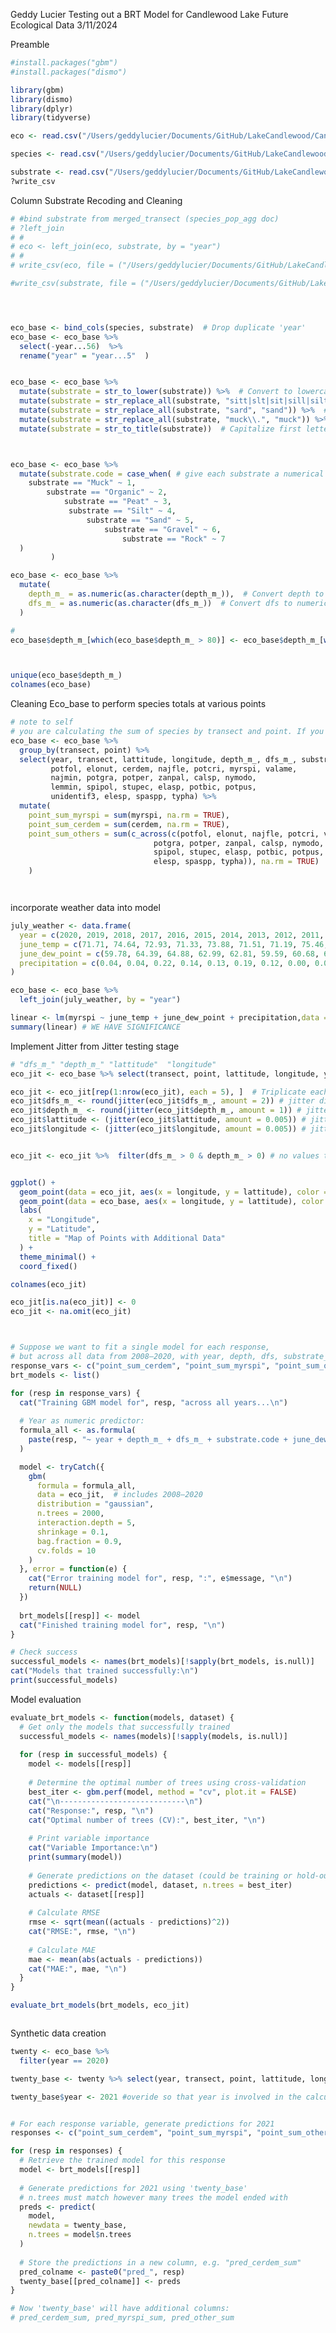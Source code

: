 Geddy Lucier
Testing out a BRT Model for Candlewood Lake Future Ecological Data 
3/11/2024


Preamble
```r
#install.packages("gbm")
#install.packages("dismo")

library(gbm)
library(dismo)
library(dplyr)
library(tidyverse)

eco <- read.csv("/Users/geddylucier/Documents/GitHub/LakeCandlewood/Candlewood_Lake2025/SdT-CT_AIS-Geddy-Winter-2024/eco_data.csv")

species <- read.csv("/Users/geddylucier/Documents/GitHub/LakeCandlewood/Candlewood_Lake2025/SdT-CT_AIS-Geddy-Winter-2024/species_data.csv")

substrate <- read.csv("/Users/geddylucier/Documents/GitHub/LakeCandlewood/Candlewood_Lake2025/SdT-CT_AIS-Geddy-Winter-2024/geo_data.csv")
?write_csv


```
Column Substrate Recoding and Cleaning
```r
# #bind substrate from merged_transect (species_pop_agg doc)
# ?left_join
# # 
# eco <- left_join(eco, substrate, by = "year")
# # 
# write_csv(eco, file = ("/Users/geddylucier/Documents/GitHub/LakeCandlewood/Candlewood_Lake2025/SdT-CT_AIS-Geddy-Winter-2024/eco_data.csv"))

#write_csv(substrate, file = ("/Users/geddylucier/Documents/GitHub/LakeCandlewood/Candlewood_Lake2025/SdT-CT_AIS-Geddy-Winter-2024/geo_data.csv"))




eco_base <- bind_cols(species, substrate)  # Drop duplicate 'year'
eco_base <- eco_base %>% 
  select(-year...56)  %>%
  rename("year" = "year...5"  )


eco_base <- eco_base %>%
  mutate(substrate = str_to_lower(substrate)) %>%  # Convert to lowercase
  mutate(substrate = str_replace_all(substrate, "sitt|slt|sit|sill|silt", "silt")) %>%  # Standardize "silt"
  mutate(substrate = str_replace_all(substrate, "sard", "sand")) %>%  # Fix "sard" to "sand"
  mutate(substrate = str_replace_all(substrate, "muck\\.", "muck")) %>%  # Remove extra dot in "muck."
  mutate(substrate = str_to_title(substrate))  # Capitalize first letter



eco_base <- eco_base %>%
  mutate(substrate.code = case_when( # give each substrate a numerical code based on hardness and density
    substrate == "Muck" ~ 1,
        substrate == "Organic" ~ 2,
            substrate == "Peat" ~ 3,
             substrate == "Silt" ~ 4,
                 substrate == "Sand" ~ 5,
                     substrate == "Gravel" ~ 6,
                         substrate == "Rock" ~ 7
  )
         )

eco_base <- eco_base %>%
  mutate(
    depth_m_ = as.numeric(as.character(depth_m_)),  # Convert depth to numeric
    dfs_m_ = as.numeric(as.character(dfs_m_))  # Convert dfs to numeric
  )

#
eco_base$depth_m_[which(eco_base$depth_m_ > 80)] <- eco_base$depth_m_[which(eco_base$depth_m_ > 80)] / 10



unique(eco_base$depth_m_)
colnames(eco_base)
```


Cleaning Eco_base to perform species totals at various points 
```r
# note to self 
# you are calculating the sum of species by transect and point. If you wanted to graph the species divide, you should use previous values.This approach is prime for trainign the BRT model
eco_base <- eco_base %>% 
  group_by(transect, point) %>%
  select(year, transect, lattitude, longitude, depth_m_, dfs_m_, substrate.code, point, 
         potfol, elonut, cerdem, najfle, potcri, myrspi, valame, 
         najmin, potgra, potper, zanpal, calsp, nymodo, 
         lemmin, spipol, stupec, elasp, potbic, potpus, 
         unidentif3, elesp, spaspp, typha) %>%
  mutate(
    point_sum_myrspi = sum(myrspi, na.rm = TRUE),
    point_sum_cerdem = sum(cerdem, na.rm = TRUE),
    point_sum_others = sum(c_across(c(potfol, elonut, najfle, potcri, valame, najmin, 
                                potgra, potper, zanpal, calsp, nymodo, lemmin, 
                                spipol, stupec, elasp, potbic, potpus, unidentif3, 
                                elesp, spaspp, typha)), na.rm = TRUE) 
    )




```
incorporate weather data into model


```r
july_weather <- data.frame(
  year = c(2020, 2019, 2018, 2017, 2016, 2015, 2014, 2013, 2012, 2011, 2010, 2009, 2008),
  june_temp = c(71.71, 74.64, 72.93, 71.33, 73.88, 71.51, 71.19, 75.46, 73.69, 74.23, 74.49, 67.95, 72.29),
  june_dew_point = c(59.78, 64.39, 64.88, 62.99, 62.81, 59.59, 60.68, 66.16, 63.04, 64.54, 63.74, 60.52, 63.6),
  precipitation = c(0.04, 0.04, 0.22, 0.14, 0.13, 0.19, 0.12, 0.00, 0.00, 0.00, 0.00, 0.00, 0.00)
)

eco_base <- eco_base %>% 
  left_join(july_weather, by = "year")

linear <- lm(myrspi ~ june_temp + june_dew_point + precipitation,data = eco_base)
summary(linear) # WE HAVE SIGNIFICANCE

```

Implement Jitter from Jitter testing stage 
```r
# "dfs_m_" "depth_m_" "lattitude"  "longitude"
eco_jit <- eco_base %>% select(transect, point, lattitude, longitude, year, depth_m_, dfs_m_, substrate.code, june_temp, june_dew_point, precipitation, point_sum_myrspi, point_sum_cerdem, point_sum_others) 

eco_jit <- eco_jit[rep(1:nrow(eco_jit), each = 5), ]  # Triplicate each row
eco_jit$dfs_m_ <- round(jitter(eco_jit$dfs_m_, amount = 2)) # jitter distance from shore
eco_jit$depth_m_ <- round(jitter(eco_jit$depth_m_, amount = 1)) # jitter depth 
eco_jit$lattitude <- (jitter(eco_jit$lattitude, amount = 0.005)) # jitter latitude
eco_jit$longitude <- (jitter(eco_jit$longitude, amount = 0.005)) # jitter longitude 


eco_jit <- eco_jit %>%  filter(dfs_m_ > 0 & depth_m_ > 0) # no values that are less than one < 0 


ggplot() +
  geom_point(data = eco_jit, aes(x = longitude, y = lattitude), color = "blue") +
  geom_point(data = eco_base, aes(x = longitude, y = lattitude), color = "red") +
  labs(
    x = "Longitude",
    y = "Latitude",
    title = "Map of Points with Additional Data"
  ) +
  theme_minimal() +
  coord_fixed()


```
```r
colnames(eco_jit)

eco_jit[is.na(eco_jit)] <- 0
eco_jit <- na.omit(eco_jit)



# Suppose we want to fit a single model for each response, 
# but across all data from 2008–2020, with year, depth, dfs, substrate_code
response_vars <- c("point_sum_cerdem", "point_sum_myrspi", "point_sum_others")
brt_models <- list()

for (resp in response_vars) {
  cat("Training GBM model for", resp, "across all years...\n")
  
  # Year as numeric predictor:
  formula_all <- as.formula(
    paste(resp, "~ year + depth_m_ + dfs_m_ + substrate.code + june_dew_point + june_temp")
  )

  model <- tryCatch({
    gbm(
      formula = formula_all,
      data = eco_jit,  # includes 2008–2020
      distribution = "gaussian",
      n.trees = 2000,
      interaction.depth = 5,
      shrinkage = 0.1,
      bag.fraction = 0.9,
      cv.folds = 10
    )
  }, error = function(e) {
    cat("Error training model for", resp, ":", e$message, "\n")
    return(NULL)
  })
  
  brt_models[[resp]] <- model
  cat("Finished training model for", resp, "\n")
}

# Check success
successful_models <- names(brt_models)[!sapply(brt_models, is.null)]
cat("Models that trained successfully:\n")
print(successful_models)

```
Model evaluation


```r
evaluate_brt_models <- function(models, dataset) {
  # Get only the models that successfully trained
  successful_models <- names(models)[!sapply(models, is.null)]
  
  for (resp in successful_models) {
    model <- models[[resp]]
    
    # Determine the optimal number of trees using cross-validation
    best_iter <- gbm.perf(model, method = "cv", plot.it = FALSE)
    cat("\n----------------------------\n")
    cat("Response:", resp, "\n")
    cat("Optimal number of trees (CV):", best_iter, "\n")
    
    # Print variable importance
    cat("Variable Importance:\n")
    print(summary(model))
    
    # Generate predictions on the dataset (could be training or hold-out)
    predictions <- predict(model, dataset, n.trees = best_iter)
    actuals <- dataset[[resp]]
    
    # Calculate RMSE
    rmse <- sqrt(mean((actuals - predictions)^2))
    cat("RMSE:", rmse, "\n")
    
    # Calculate MAE
    mae <- mean(abs(actuals - predictions))
    cat("MAE:", mae, "\n")
  }
}

evaluate_brt_models(brt_models, eco_jit)


```


```r


```



Synthetic data creation

```r


twenty <- eco_base %>%
  filter(year == 2020)

twenty_base <- twenty %>% select(year, transect, point, lattitude, longitude, year, depth_m_, dfs_m_, substrate.code, june_temp, june_dew_point)

twenty_base$year <- 2021 #overide so that year is involved in the calculations


# For each response variable, generate predictions for 2021
responses <- c("point_sum_cerdem", "point_sum_myrspi", "point_sum_others")

for (resp in responses) {
  # Retrieve the trained model for this response
  model <- brt_models[[resp]]
  
  # Generate predictions for 2021 using 'twenty_base'
  # n.trees must match however many trees the model ended with
  preds <- predict(
    model,
    newdata = twenty_base,
    n.trees = model$n.trees
  )
  
  # Store the predictions in a new column, e.g. "pred_cerdem_sum"
  pred_colname <- paste0("pred_", resp)
  twenty_base[[pred_colname]] <- preds
}

# Now 'twenty_base' will have additional columns:
# pred_cerdem_sum, pred_myrspi_sum, pred_other_sum




```

